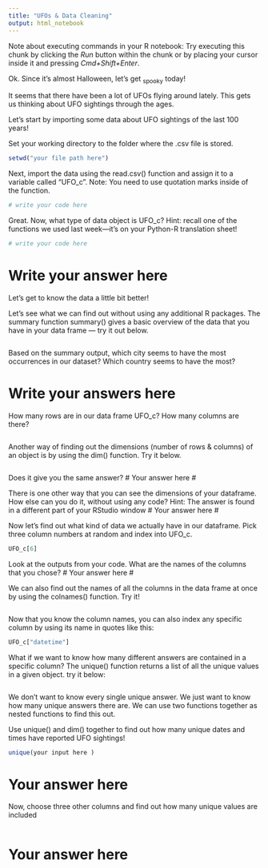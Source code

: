 ```yaml
---
title: "UFOs & Data Cleaning"
output: html_notebook
---
```

Note about executing commands in your R notebook:
Try executing this chunk by clicking the *Run* button within the chunk or by placing your cursor inside it and pressing *Cmd+Shift+Enter*. 

Ok. Since it's almost Halloween, let's get ~spooky~ today!

It seems that there have been a lot of UFOs flying around lately. This gets us thinking about UFO sightings through the ages. 

Let's start by importing some data about UFO sightings of the last 100 years!

Set your working directory to the folder where the .csv file is stored.

```r
setwd("your file path here")
```

Next, import the data using the read.csv() function and assign it to a variable called "UFO_c". Note: You need to use quotation marks inside of the function. 
```r
# write your code here  
```

Great. Now, what type of data object is UFO_c? 
Hint: recall one of the functions we used last week—it's on your Python-R translation sheet!

```r
# write your code here
```

# Write your answer here #

Let's get to know the data a little bit better!

Let's see what we can find out without using any additional R packages. The summary function summary() gives a basic overview of the data that you have in your data frame — try it out below.

```r

```

Based on the summary output, which city seems to have the most occurrences in our dataset? Which country seems to have the most? 

# Write your answers here #

How many rows are in our data frame UFO_c? How many columns are there?

```r

```

Another way of finding out the dimensions (number of rows & columns) of an object
is by using the dim() function. Try it below. 

```r

```

Does it give you the same answer? 
# Your answer here # 

There is one other way that you can see the dimensions of your dataframe. How else can you do it, without using any code? 
Hint: The answer is found in a different part of your RStudio window
# Your answer here #

Now let's find out what kind of data we actually have in our dataframe. 
Pick three column numbers at random and index into UFO_c. 

```r
UFO_c[6]
```

Look at the outputs from your code. What are the names of the columns that you chose?
# Your answer here # 

We can also find out the names of all the columns in the data frame at once by using the colnames() function. Try it!

```r

```

Now that you know the column names, you can also index any specific column by using its name in quotes like this: 

```r
UFO_c["datetime"]
```

What if we want to know how many different answers are contained in a specific column? The unique() function returns a list of all the unique values in a given object. try it below:

```r

```

We don't want to know every single unique answer. We just want to know how many unique answers there are. We can use two functions together as nested functions to find this out.

Use unique() and dim() together to find out how many unique dates and times have reported UFO sightings!

```r
unique(your input here )
```

# Your answer here #

Now, choose three other columns and find out how many unique values are included

```r

```

# Your answer here # 
